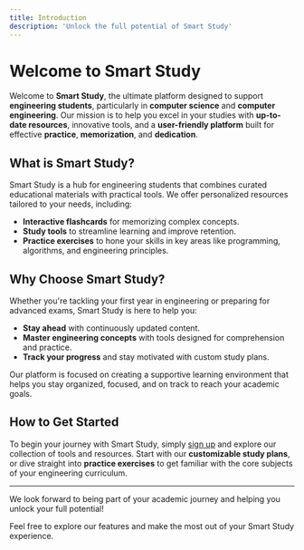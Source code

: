 ```yaml
---
title: Introduction
description: 'Unlock the full potential of Smart Study'
---
```


# Welcome to Smart Study

Welcome to **Smart Study**, the ultimate platform designed to support **engineering students**, particularly in **computer science** and **computer engineering**. Our mission is to help you excel in your studies with **up-to-date resources**, innovative tools, and a **user-friendly platform** built for effective **practice**, **memorization**, and **dedication**.

## What is Smart Study?

Smart Study is a hub for engineering students that combines curated educational materials with practical tools. We offer personalized resources tailored to your needs, including:

- **Interactive flashcards** for memorizing complex concepts.
- **Study tools** to streamline learning and improve retention.
- **Practice exercises** to hone your skills in key areas like programming, algorithms, and engineering principles.
  
## Why Choose Smart Study?

Whether you're tackling your first year in engineering or preparing for advanced exams, Smart Study is here to help you:

- **Stay ahead** with continuously updated content.
- **Master engineering concepts** with tools designed for comprehension and practice.
- **Track your progress** and stay motivated with custom study plans.

Our platform is focused on creating a supportive learning environment that helps you stay organized, focused, and on track to reach your academic goals.

## How to Get Started

To begin your journey with Smart Study, simply [sign up](#) and explore our collection of tools and resources. Start with our **customizable study plans**, or dive straight into **practice exercises** to get familiar with the core subjects of your engineering curriculum.

---

We look forward to being part of your academic journey and helping you unlock your full potential!

Feel free to explore our features and make the most out of your Smart Study experience. 
